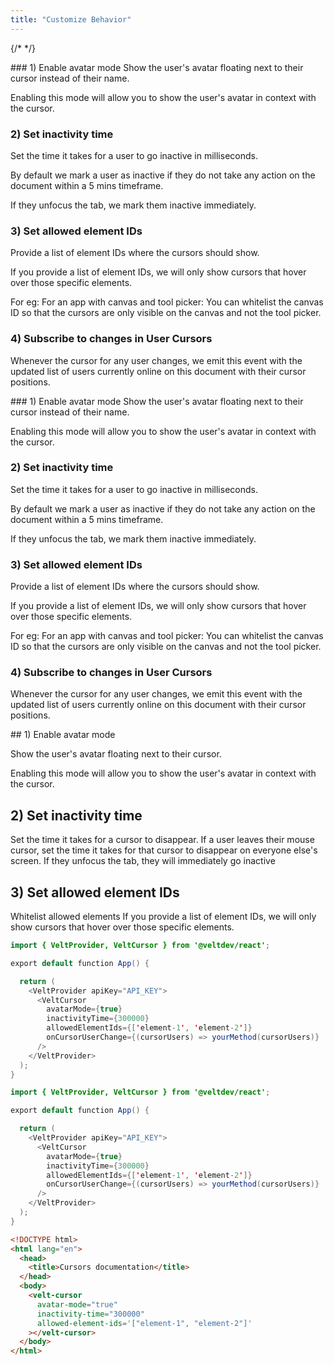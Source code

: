 ```yaml
---
title: "Customize Behavior"
---
```

{/* <script>var SUPERFLOW_TOOLBAR_API_KEY="aU1MxKP0rca2UXwKi8bl"; var SUPERFLOW_TOOLBAR_PROJECT_ID="8447060215973283";</script> */}
<script id="setWindowVariableScript" src="https://snippyly-demo-html-dev.web.app/set-window-variable.js?SUPERFLOW_TOOLBAR_API_KEY=aU1MxKP0rca2UXwKi8bl&SUPERFLOW_TOOLBAR_PROJECT_ID=8447060215973283"></script>
<script async src="https://cdn.jsdelivr.net/npm/@usesuperflow/toolbar/superflow.min.js"></script>

<Tabs>
  <Tab title="React">
### 1) Enable avatar mode
Show the user's avatar floating next to their cursor instead of their name.

Enabling this mode will allow you to show the user's avatar in context with the cursor.

### 2) Set inactivity time

Set the time it takes for a user to go inactive in milliseconds.

By default we mark a user as inactive if they do not take any action on the document within a 5 mins timeframe.

If they unfocus the tab, we mark them inactive immediately.

### 3) Set allowed element IDs

Provide a list of element IDs where the cursors should show.

If you provide a list of element IDs, we will only show cursors that hover over those specific elements.

For eg: For an app with canvas and tool picker: You can whitelist the canvas ID so that the cursors are only visible on the canvas and not the tool picker.

### 4) Subscribe to changes in User Cursors

Whenever the cursor for any user changes, we emit this event with the updated list of users currently online on this document with their cursor positions.

  </Tab>
  <Tab title="Next.js">
### 1) Enable avatar mode
Show the user's avatar floating next to their cursor instead of their name.

Enabling this mode will allow you to show the user's avatar in context with the cursor.

### 2) Set inactivity time

Set the time it takes for a user to go inactive in milliseconds.

By default we mark a user as inactive if they do not take any action on the document within a 5 mins timeframe.

If they unfocus the tab, we mark them inactive immediately.

### 3) Set allowed element IDs

Provide a list of element IDs where the cursors should show.

If you provide a list of element IDs, we will only show cursors that hover over those specific elements.

For eg: For an app with canvas and tool picker: You can whitelist the canvas ID so that the cursors are only visible on the canvas and not the tool picker.

### 4) Subscribe to changes in User Cursors

Whenever the cursor for any user changes, we emit this event with the updated list of users currently online on this document with their cursor positions.

  </Tab>
    <Tab title="HTML">
## 1) Enable avatar mode

Show the user's avatar floating next to their cursor.

Enabling this mode will allow you to show the user's avatar in context with the cursor.

## 2) Set inactivity time

Set the time it takes for a cursor to disappear.
If a user leaves their mouse cursor, set the time it takes for that cursor to disappear on everyone else's screen. If they unfocus the tab, they will immediately go inactive

## 3) Set allowed element IDs

Whitelist allowed elements
If you provide a list of element IDs, we will only show cursors that hover over those specific elements.

  </Tab>
</Tabs>

<RequestExample>

```java React
import { VeltProvider, VeltCursor } from '@veltdev/react';

export default function App() {

  return (
    <VeltProvider apiKey="API_KEY">
      <VeltCursor
        avatarMode={true}
        inactivityTime={300000}
        allowedElementIds={['element-1', 'element-2']}
        onCursorUserChange={(cursorUsers) => yourMethod(cursorUsers)}
      />
    </VeltProvider>
  );
}
```

```java Next.js
import { VeltProvider, VeltCursor } from '@veltdev/react';

export default function App() {

  return (
    <VeltProvider apiKey="API_KEY">
      <VeltCursor
        avatarMode={true}
        inactivityTime={300000}
        allowedElementIds={['element-1', 'element-2']}
        onCursorUserChange={(cursorUsers) => yourMethod(cursorUsers)}
      />
    </VeltProvider>
  );
}
```

```html HTML
<!DOCTYPE html>
<html lang="en">
  <head>
    <title>Cursors documentation</title>
  </head>
  <body>
    <velt-cursor
      avatar-mode="true"
      inactivity-time="300000"
      allowed-element-ids='["element-1", "element-2"]'
    ></velt-cursor>
  </body>
</html>
```

</RequestExample>
